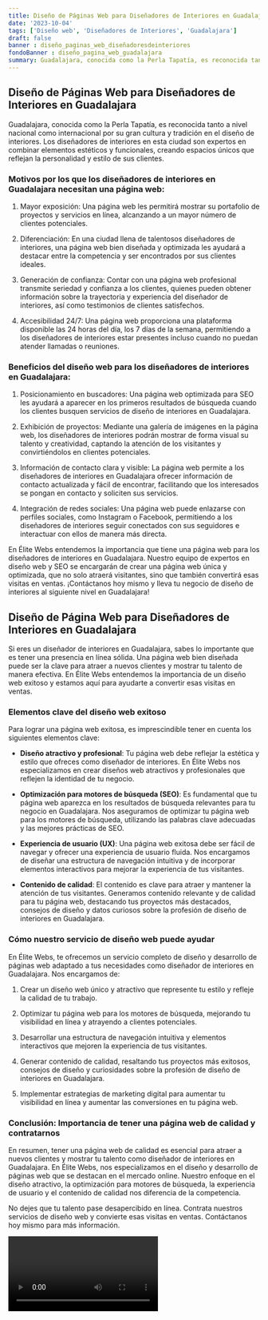 ```yaml
---
title: Diseño de Páginas Web para Diseñadores de Interiores en Guadalajara
date: '2023-10-04'
tags: ['Diseño web', 'Diseñadores de Interiores', 'Guadalajara']
draft: false
banner : diseño_paginas_web_diseñadoresdeinteriores
fondoBanner : diseño_pagina_web_guadalajara
summary: Guadalajara, conocida como la Perla Tapatía, es reconocida tanto a nivel nacional como internacional por su gran cultura y tradición en el diseño de interiores. Los diseñadores de interiores en esta ciudad son expertos en combinar elementos estéticos y funcionales, creando espacios únicos que reflejan la personalidad y estilo de sus clientes.
---
```


## Diseño de Páginas Web para Diseñadores de Interiores en Guadalajara

Guadalajara, conocida como la Perla Tapatía, es reconocida tanto a nivel nacional como internacional por su gran cultura y tradición en el diseño de interiores. Los diseñadores de interiores en esta ciudad son expertos en combinar elementos estéticos y funcionales, creando espacios únicos que reflejan la personalidad y estilo de sus clientes.

### Motivos por los que los diseñadores de interiores en Guadalajara necesitan una página web:

1. Mayor exposición: Una página web les permitirá mostrar su portafolio de proyectos y servicios en línea, alcanzando a un mayor número de clientes potenciales.

2. Diferenciación: En una ciudad llena de talentosos diseñadores de interiores, una página web bien diseñada y optimizada les ayudará a destacar entre la competencia y ser encontrados por sus clientes ideales.

3. Generación de confianza: Contar con una página web profesional transmite seriedad y confianza a los clientes, quienes pueden obtener información sobre la trayectoria y experiencia del diseñador de interiores, así como testimonios de clientes satisfechos.

4. Accesibilidad 24/7: Una página web proporciona una plataforma disponible las 24 horas del día, los 7 días de la semana, permitiendo a los diseñadores de interiores estar presentes incluso cuando no puedan atender llamadas o reuniones.

### Beneficios del diseño web para los diseñadores de interiores en Guadalajara:

1. Posicionamiento en buscadores: Una página web optimizada para SEO les ayudará a aparecer en los primeros resultados de búsqueda cuando los clientes busquen servicios de diseño de interiores en Guadalajara.

2. Exhibición de proyectos: Mediante una galería de imágenes en la página web, los diseñadores de interiores podrán mostrar de forma visual su talento y creatividad, captando la atención de los visitantes y convirtiéndolos en clientes potenciales.

3. Información de contacto clara y visible: La página web permite a los diseñadores de interiores en Guadalajara ofrecer información de contacto actualizada y fácil de encontrar, facilitando que los interesados se pongan en contacto y soliciten sus servicios.

4. Integración de redes sociales: Una página web puede enlazarse con perfiles sociales, como Instagram o Facebook, permitiendo a los diseñadores de interiores seguir conectados con sus seguidores e interactuar con ellos de manera más directa.

En Élite Webs entendemos la importancia que tiene una página web para los diseñadores de interiores en Guadalajara. Nuestro equipo de expertos en diseño web y SEO se encargarán de crear una página web única y optimizada, que no solo atraerá visitantes, sino que también convertirá esas visitas en ventas. ¡Contáctanos hoy mismo y lleva tu negocio de diseño de interiores al siguiente nivel en Guadalajara!

<GifSeo />

<Cta />

## Diseño de Página Web para Diseñadores de Interiores en Guadalajara

Si eres un diseñador de interiores en Guadalajara, sabes lo importante que es tener una presencia en línea sólida. Una página web bien diseñada puede ser la clave para atraer a nuevos clientes y mostrar tu talento de manera efectiva. En Élite Webs entendemos la importancia de un diseño web exitoso y estamos aquí para ayudarte a convertir esas visitas en ventas.

### Elementos clave del diseño web exitoso

Para lograr una página web exitosa, es imprescindible tener en cuenta los siguientes elementos clave:

- **Diseño atractivo y profesional**: Tu página web debe reflejar la estética y estilo que ofreces como diseñador de interiores. En Élite Webs nos especializamos en crear diseños web atractivos y profesionales que reflejen la identidad de tu negocio.

- **Optimización para motores de búsqueda (SEO)**: Es fundamental que tu página web aparezca en los resultados de búsqueda relevantes para tu negocio en Guadalajara. Nos aseguramos de optimizar tu página web para los motores de búsqueda, utilizando las palabras clave adecuadas y las mejores prácticas de SEO.

- **Experiencia de usuario (UX)**: Una página web exitosa debe ser fácil de navegar y ofrecer una experiencia de usuario fluida. Nos encargamos de diseñar una estructura de navegación intuitiva y de incorporar elementos interactivos para mejorar la experiencia de tus visitantes.

- **Contenido de calidad**: El contenido es clave para atraer y mantener la atención de tus visitantes. Generamos contenido relevante y de calidad para tu página web, destacando tus proyectos más destacados, consejos de diseño y datos curiosos sobre la profesión de diseño de interiores en Guadalajara.

### Cómo nuestro servicio de diseño web puede ayudar

En Élite Webs, te ofrecemos un servicio completo de diseño y desarrollo de páginas web adaptado a tus necesidades como diseñador de interiores en Guadalajara. Nos encargamos de:

1. Crear un diseño web único y atractivo que represente tu estilo y refleje la calidad de tu trabajo.

2. Optimizar tu página web para los motores de búsqueda, mejorando tu visibilidad en línea y atrayendo a clientes potenciales.

3. Desarrollar una estructura de navegación intuitiva y elementos interactivos que mejoren la experiencia de tus visitantes.

4. Generar contenido de calidad, resaltando tus proyectos más exitosos, consejos de diseño y curiosidades sobre la profesión de diseño de interiores en Guadalajara.

5. Implementar estrategias de marketing digital para aumentar tu visibilidad en línea y aumentar las conversiones en tu página web.

### Conclusión: Importancia de tener una página web de calidad y contratarnos

En resumen, tener una página web de calidad es esencial para atraer a nuevos clientes y mostrar tu talento como diseñador de interiores en Guadalajara. En Élite Webs, nos especializamos en el diseño y desarrollo de páginas web que se destacan en el mercado online. Nuestro enfoque en el diseño atractivo, la optimización para motores de búsqueda, la experiencia de usuario y el contenido de calidad nos diferencia de la competencia.

No dejes que tu talento pase desapercibido en línea. Contrata nuestros servicios de diseño web y convierte esas visitas en ventas. Contáctanos hoy mismo para más información.

<Video />

<CtaBot job='Diseñadores de Interiores' city='Guadalajara'/>

<Gmaps query='Guadalajara+españa+maps' />